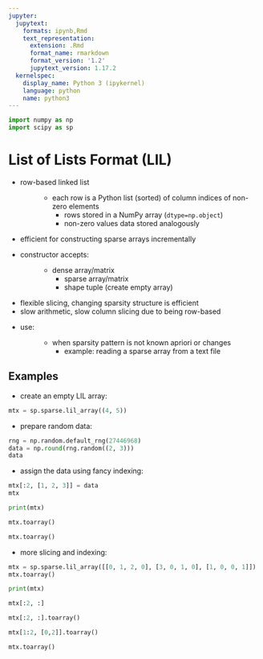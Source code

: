 ```yaml
---
jupyter:
  jupytext:
    formats: ipynb,Rmd
    text_representation:
      extension: .Rmd
      format_name: rmarkdown
      format_version: '1.2'
      jupytext_version: 1.17.2
  kernelspec:
    display_name: Python 3 (ipykernel)
    language: python
    name: python3
---
```


```python
import numpy as np
import scipy as sp
```
# List of Lists Format (LIL)

- row-based linked list
  : - each row is a Python list (sorted) of column indices of non-zero elements
    - rows stored in a NumPy array (`dtype=np.object`)
    - non-zero values data stored analogously
- efficient for constructing sparse arrays incrementally
- constructor accepts:
  : - dense array/matrix
    - sparse array/matrix
    - shape tuple (create empty array)
- flexible slicing, changing sparsity structure is efficient
- slow arithmetic, slow column slicing due to being row-based
- use:
  : - when sparsity pattern is not known apriori or changes
    - example: reading a sparse array from a text file

## Examples

- create an empty LIL array:

```python
mtx = sp.sparse.lil_array((4, 5))
```

- prepare random data:

```python
rng = np.random.default_rng(27446968)
data = np.round(rng.random((2, 3)))
data
```

- assign the data using fancy indexing:

```python
mtx[:2, [1, 2, 3]] = data
mtx
```

```python
print(mtx)
```

```python
mtx.toarray()
```

```python
mtx.toarray()
```

- more slicing and indexing:

```python
mtx = sp.sparse.lil_array([[0, 1, 2, 0], [3, 0, 1, 0], [1, 0, 0, 1]])
mtx.toarray()
```

```python
print(mtx)
```

```python
mtx[:2, :]
```

```python
mtx[:2, :].toarray()
```

```python
mtx[1:2, [0,2]].toarray()
```

```python
mtx.toarray()
```
